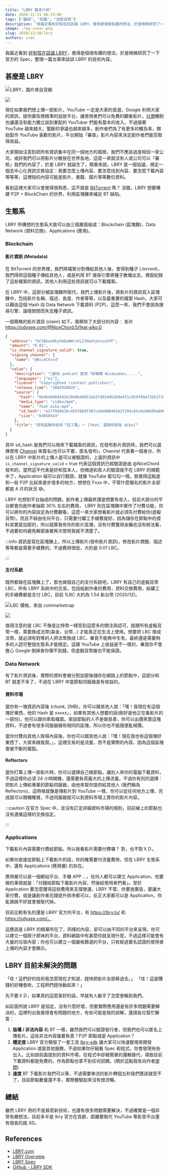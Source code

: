 ```yaml
---
title: "LBRY 基本介紹"
date: 2020-12-31 00:33:00
tags: ["雜談", "短篇", "加密貨幣"]
description: "我最近看到好和弦在談論 LBRY，覺得是個很有趣的想法，於是稍微研究了一下官方的 Spec，整理一篇文章來談談 LBRY 的技術內容。"
image: ./og-cover.png
slug: 2020/12/30/lbry
authors: ivan
---
```



我最近看到 [好和弦在談論 LBRY](https://youtu.be/62zoHP6p1Lc)，覺得是個很有趣的想法，於是稍微研究了一下官方的 Spec，整理一篇文章來談談 LBRY 的技術內容。

<!--truncate-->

## 甚麼是 LBRY

<Image title="LBRY，圖片來自官網">

![](./lbry-icon.svg)

</Image>

現在如果我們想上傳一部影片，YouTube 一定是大家的首選，Google 利用大家的資訊，提供廣告商精準的投放平台，讓使用者們可以免費的觀看影片，[分潤](https://support.google.com/youtube/answer/72857?hl=zh-Hant)機制也讓還沒有能力獨立談到業配的 YouTuber 們能有基本的收入。不過隨著 YouTube 越來越大，壟斷的爭議也越來越多，創作者們為了有更多的觸及率，開始製作 YouTube 喜歡的影片，平台開始「審查」影片內容來決定創作者們能否取得收益。

大家開始注意到把所有資訊集中在同一個地方的風險，我們不應該過度相信一家公司，或許我們可以把影片分散放在世界各地，這麼一來就沒有人或公司可以「審核」我們的內容了，於是 LBRY 就誕生了，簡單來說，LBRY 是一個協議，規定一個去中心化資訊交換協定：我要怎麼上傳內容、要怎麼找到內容、要怎麼下載內容等等等，這裡指的內容可能是影片、書籍、圖片等等數位資料。

看到這裡大家可以會覺得很熟悉，這不就是 [BitTorrent](https://en.wikipedia.org/wiki/BitTorrent) 嗎？
沒錯，LBRY 想要構建 P2P + BlockChain 的世界，利用區塊鍊來補足 BT 缺陷。

## 生態系

LBRY 所構想的生態系大致可以由三個層面組成：Blockchain (區塊鍊)、Data Network (資料交換)、Applications (應用)。

### Blockchain

#### 影片資訊 (Metadata)

在 BitTorrent 的世界裡，我們將檔案分割傳給其他人後，會得到種子 (._torrent_)，我們得把這個種子傳給其他人，或是利用 BT 搜尋引擎將種子散播出去，裡面紀錄了這些檔案的資訊，其他人利用這些資訊就可以下載檔案。

在 LBRY 中，這部分被區塊鍊所取代，我們上傳影片後，將影片的資訊寫入區塊鍊中，包括影片名稱、描述、長度、作者等等，以及最重要的檔案 Hash，大家可以藉由這個 Hash 向 Data Network 下載資料 (P2P)，這麼一來，我們不會因為搜尋引擎、論壇倒閉而失去種子資訊。

一個簡略的影片資訊 (claim) 如下，我移除了大部分的內容：
影片 https://odysee.com/@NiceChord:5/feat-aiko:0

```json
{
  "address": "bCtBkaxRkyYmDaWHrsXiZ1NaUtptxvzUfF",
  "amount": "0.01",
  "is_channel_signature_valid": true,
  "signing_channel": {
    "name": "@NiceChord"
  },
  "value": {
    "description": "🎉新的 podcast 節目「好檸檬 NiceLemon」....",
    "languages": ["es"],
    "license": "Copyrighted (contact publisher)",
    "release_time": "1602928826",
    "source": {
      "hash": "6bdb49d045d1b3948b46651bb27d9244b2b9e4f1c929f89af33b27158ad4d10b6d89306f74ff183cb4cffefc4386ae96",
      "media_type": "video/mp4",
      "name": "feat-aiko.mp4",
      "sd_hash": "e27f080636c455f8b8f307cdde80049162f294c65c0a50699a0d08b2148aa1a9626f94a2b27b2aae7cd7856847a640eb",
      "size": "64950543"
    },
    "title": "好和弦教你如何「拉丁風」～ [feat. 蛋餅好朋友 Aiko]"
  }
}
```

其中 sd_hash 是我們可以用來下載檔案的資訊，在發布影片資訊時，我們可以選擇使用 [Channel](https://lbry.tech/spec#channels) 來簽名(也可以不要，匿名發布)，Channel 代表著一個身分，所以在 LBRY 中影片的上傳人是可以被驗證的，上面的資訊中 `is_channel_signature_valid` = true 代表這個資訊已經驗證是由 @NiceChord 發布的，當然這不代表是好和弦本人，但頻道和真人的驗證就不在 LBRY 的規範中了，Application 端可以自行驗證，就像 YouTube 藍勾勾一樣。我覺得這點是和一般 P2P 比起來進步很多的地方，想想在 Fxxx 中，不管什麼檔名的影片全部都是 A 片的狀況 😅。

LBRY 也想到平台抽成的問題，創作者上傳最終還是想要有收入，目前大部分的平台都會向創作者抽取 30% 左右的費用， LBRY 則在區塊鍊中實作了付費功能，你可以將你的內容設定為付費觀看，這麼一來大家想看影片就必須先付費給你(虛擬貨幣)，而且不經由任何平台，只需要付礦工手續費就好。因為儲存在節點中的資料其實是加密的，所以就算我有你的影片區塊，沒有付費獲得金鑰也沒有辦法看，不過要如何避免解密後被再次使用我就不清楚了。

:::info
資訊是寫在區塊鍊上，所以上傳影片(發布影片資訊)，修改影片標題、描述等等都是需要手續費的，不過費用很低，大約是 0.01 LBC。

:::

#### 支付系統

既然都做在區塊鍊上了，那也做個自己的支付系統吧，LBRY 有自己的虛擬貨幣 LBC，所有 LBRY 系統中的交易，包括給創作者的費用，資料交換費用，給礦工的手續費都是支付 LBC，目前 1LBC 大約為 1.54 新台幣 (2020/12)。

<Image title="LBC 價格，來自 coinmarketcap">

![](./image-20201230223544596.png)

</Image>

值得注意的是 LBC 不像是比特幣一樣受到這麼多的關注與認可，就跟所有虛擬貨幣一樣，需要換成法幣(美金，台幣...) 才能真正在生活上使用。想要把 LBC 換成法幣，就必須有對等的人把法幣換成 LBC，畢竟不能無中生有，最終還是需要夠多的人認可整個生態系才能穩定。這跟 YouTube 上收益是不一樣的，畢竟你不會擔心 Google 倒掉害你領不到錢，但虛擬貨幣誰也不能保證。

### Data Network

有了影片資訊後，實際的資料會被分割加密後儲存在網路上的節點中，這部分和 BT 就差不多了，不過在 LBRY 中當節點伺服器是有收益的。

#### 資料市場

當你有一塊資訊內容後 (chunk, 2MB)，你可以跟其他人說：「嘿！我現在有這個塊好東西，他的 Hash 是 xxxxx」，如果有其他人想要的話(剛好是他正在看影片的一部份)，他可以跟你索取檔案。架設節點的人不是做慈善，你可以出價來賣這塊資料，不過會有很多伺服器擁有相同的區塊，所以你也不能隨便亂喊價。

當你付費向其他人取得內容後，你也可以跟其他人說：「嘿！現在我也有這個塊好東西了，大家來跟我買。」，這裡交易的是流量，而不是實際的內容，因為這個區塊會被不斷的複製。

#### Reflectors

當你打算上傳一部影片時，你可以選擇自己做節點，讓別人來你的電腦下載資料，不過這樣你必須 24 小時開機，還需要負荷龐大的上傳流量。不過你有別的選擇：把影片上傳給專業的節點伺服器，由他來幫你提供給其他人 (我們稱為 Reflectors)，這時候就像是傳影片到 YouTube 一樣，你可以從任何地方上傳，完成就可以關機睡覺，不過伺服器就可以到資料市場上賣你的影片內容。

:::caution
在官方 Spec 中，並沒有訂定詳細資料市場的規則，目前線上的節點也沒有遵循這樣的交換協定。

:::

### Applications

下載影片內容需要付費給節點，所以我看影片需要付費囉？
對，也不對ＸＤ。

如果你直接從節點上下載影片的話，你的確需要付流量費用，但在 LBRY 生態系中，還有 Applications (應用層) 的存在。

應用層可以是一個網站平台、手機 APP ...，任何人都可以建立 Application，他要做的事情就是：「付錢給節點下載影片內容，然後給使用者們看」。至於 Application 要怎麼獲得這些費用來支撐營運，LBRY 不管，你要放廣告，要讓大家付費，或是讓創作者花錢提升排序都可以，反正大家都可以是 Application，你亂搞做不好就會被取代掉。

目前比較有名的還是 LBRY 官方的平台，有 https://lbry.tv/ 和 https://odysee.com/。

這應該是 LBRY 的精華所在了，同樣的內容，卻可以由不同的平台來呈現，你可以建立一個原汁原味的平台，資料網路中有甚麼你就呈現什麼，不過這樣可能會有大量的垃圾內容；你也可以建立一個嚴格篩選的平台，只有經過實名認證的使用者上傳的內容才會顯示。

## LBRY 目前未解決的問題

「哇！這們好的技術我怎麼現在才知道，趕快把影片全部移過去。」
「哇！這是賺錢的好機會欸，工程師們趕快動起來！」

先不要ＸＤ，如果真的這麼美好的話，早就有人動手了怎麼會輪到我們。

如前面所說 LBRY 是協定，沒有什麼好壞，但要實際應用還是有許多問題需要解決的，這裡列出我覺得會有問題的地方，有些可能是我的誤解，還請各位幫忙解答：

1. **版權 / 非法內容**
   和 BT 一樣，雖然我們可以驗證發行者，但我們也可以匿名上傳影片。這些非法內容誰要負責？P2P 節點或是 Application？
2. **穩定度**
   LBRY 官方開發了一套工具 [lbry-sdk](https://github.com/lbryio/lbry-sdk) 讓大家可以快速駛用來開發 Application 或是其他服務，不過如果你仔細看 Spec 和程式，你會發現有些出入。比如說前面提到的資料市場，在程式中卻被簡單的邏輯替代，導致目前下載資料都是免費的，作為節點也拿不到任何回饋。(關於這點我有向作者[提問](https://github.com/lbryio/lbry-sdk/issues/3122))
3. **速度**
   BT 下載影片我們可以等，不過需要串流的影片轉個五秒我們應該就受不了，目前節點數量還不多，實際體驗起來沒有很流暢。

## 總結

雖然 LBRY 用的不是甚麼新技術，也還有很多問題需要解決，不過確實是一個非常有趣想法，目前多半是 lbry 官方在貢獻，距離要取代 YouTube 等影音平台還有很長的路 XD。

## References

- [LBRY.com](https://lbry.com/)
- [LBRY Overview](https://lbry.tech/overview)
- [LBRY Spec](https://lbry.tech/spec)
- [Github - LBRY SDK](https://github.com/lbryio/lbry-sdk)
